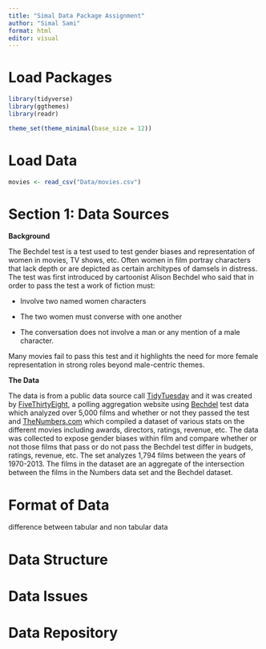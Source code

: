 ```yaml
---
title: "Simal Data Package Assignment"
author: "Simal Sami"
format: html
editor: visual
---
```


# Load Packages

```r
library(tidyverse)
library(ggthemes)
library(readr)

theme_set(theme_minimal(base_size = 12))

```

# Load Data

```r
movies <- read_csv("Data/movies.csv")

```

# Section 1: Data Sources

**Background**

The Bechdel test is a test used to test gender biases and representation of women in movies, TV shows, etc. Often women in film portray characters that lack depth or are depicted as certain architypes of damsels in distress. The test was first introduced by cartoonist Alison Bechdel who said that in order to pass the test a work of fiction must:

-   Involve two named women characters

-   The two women must converse with one another

-   The conversation does not involve a man or any mention of a male character.

Many movies fail to pass this test and it highlights the need for more female representation in strong roles beyond male-centric themes.

**The Data**

The data is from a public data source call [TidyTuesday](https://github.com/rfordatascience/tidytuesday/blob/master/data/2021/2021-03-09/readme.md) and it was created by [FiveThirtyEight](https://github.com/fivethirtyeight/data/tree/master/bechdel), a polling aggregation website using [Bechdel](https://bechdeltest.com/) test data which analyzed over 5,000 films and whether or not they passed the test and [TheNumbers.com](https://www.the-numbers.com/) which compiled a dataset of various stats on the different movies including awards, directors, ratings, revenue, etc. The data was collected to expose gender biases within film and compare whether or not those films that pass or do not pass the Bechdel test differ in budgets, ratings, revenue, etc. The set analyzes 1,794 films between the years of 1970-2013. The films in the dataset are an aggregate of the intersection between the films in the Numbers data set and the Bechdel dataset.

# Format of Data

difference between tabular and non tabular data

# Data Structure

# Data Issues 

# Data Repository

